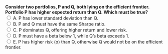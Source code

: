::: {.question-block}
<form onsubmit="event.preventDefault(); checkAnswer('module3_mcq_q68')" data-correct-answer="E">
<strong style="display: block;">
Consider two portfolios, P and Q, both lying on the efficient frontier. Portfolio P has higher expected return than Q. Which must be true?
</strong>
<label><input type="radio" name="module3_mcq_q68" value="A"> A. P has lower standard deviation than Q.</label><br>
<label><input type="radio" name="module3_mcq_q68" value="B"> B. P and Q must have the same Sharpe ratio.</label><br>
<label><input type="radio" name="module3_mcq_q68" value="C"> C. P dominates Q, offering higher return and lower risk.</label><br>
<label><input type="radio" name="module3_mcq_q68" value="D"> D. P must have a beta below 1, while Q’s beta exceeds 1.</label><br>
<label><input type="radio" name="module3_mcq_q68" value="E"> E. P has higher risk (σ) than Q, otherwise Q would not be on the efficient frontier.</label><br>
</form>
<div id="feedback-module3_mcq_q68" class="feedback" data-status="" style="display:none;">
✅ Correct: E. On the efficient frontier, portfolios with higher expected return necessarily come with higher volatility.
</div>
:::
